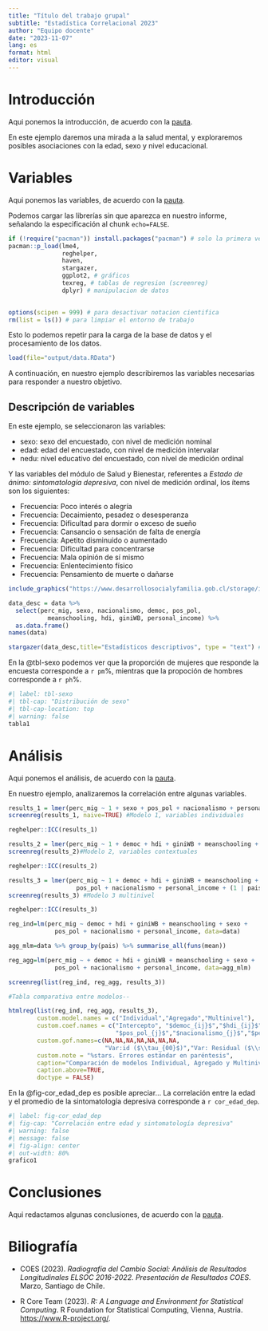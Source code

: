 ```yaml
---
title: "Título del trabajo grupal"
subtitle: "Estadística Correlacional 2023"
author: "Equipo docente"
date: "2023-11-07"
lang: es
format: html
editor: visual
---
```


# Introducción

Aqui ponemos la introducción, de acuerdo con la [pauta](https://correlacional.netlify.app/trabajos).

En este ejemplo daremos una mirada a la salud mental, y exploraremos posibles asociaciones con la edad, sexo y nivel educacional.

# Variables

Aqui ponemos las variables, de acuerdo con la [pauta](https://correlacional.netlify.app/trabajos).

Podemos cargar las librerías sin que aparezca en nuestro informe, señalando la especificación al chunk `echo=FALSE`.

```r
if (!require("pacman")) install.packages("pacman") # solo la primera vez
pacman::p_load(lme4,
               reghelper,
               haven,
               stargazer,
               ggplot2, # gráficos
               texreg, # tablas de regresion (screenreg)
               dplyr) # manipulacion de datos
           

options(scipen = 999) # para desactivar notacion cientifica
rm(list = ls()) # para limpiar el entorno de trabajo
```

Esto lo podemos repetir para la carga de la base de datos y el procesamiento de los datos.

```r
load(file="output/data.RData")
```

A continuación, en nuestro ejemplo describiremos las variables necesarias para responder a nuestro objetivo.

## Descripción de variables

En este ejemplo, se seleccionaron las variables:

-   sexo: sexo del encuestado, con nivel de medición nominal
-   edad: edad del encuestado, con nivel de medición intervalar
-   nedu: nivel educativo del encuestado, con nivel de medición ordinal

Y las variables del módulo de Salud y Bienestar, referentes a *Estado de ánimo: sintomatología depresiva*, con nivel de medición ordinal, los ítems son los siguientes:

-   Frecuencia: Poco interés o alegría
-   Frecuencia: Decaimiento, pesadez o desesperanza
-   Frecuencia: Dificultad para dormir o exceso de sueño
-   Frecuencia: Cansancio o sensación de falta de energía
-   Frecuencia: Apetito disminuido o aumentado
-   Frecuencia: Dificultad para concentrarse
-   Frecuencia: Mala opinión de sí mismo
-   Frecuencia: Enlentecimiento físico
-   Frecuencia: Pensamiento de muerte o dañarse

```r
include_graphics("https://www.desarrollosocialyfamilia.gob.cl/storage/image/banner-saludmental.png")
```

```r
data_desc = data %>% 
  select(perc_mig, sexo, nacionalismo, democ, pos_pol,
           meanschooling, hdi, giniWB, personal_income) %>%
  as.data.frame()
names(data)

stargazer(data_desc,title="Estadísticos descriptivos", type = "text") #Descriptivos de la base de las variables seleccionadas

```

En la @tbl-sexo podemos ver que la proporción de mujeres que responde la encuesta corresponde a `r pm`%, mientras que la propoción de hombres corresponde a `r ph`%.

```r
#| label: tbl-sexo
#| tbl-cap: "Distribución de sexo"
#| tbl-cap-location: top
#| warning: false
tabla1
```

# Análisis

Aqui ponemos el análisis, de acuerdo con la [pauta](https://correlacional.netlify.app/trabajos).

En nuestro ejemplo, analizaremos la correlación entre algunas variables.

```r
results_1 = lmer(perc_mig ~ 1 + sexo + pos_pol + nacionalismo + personal_income + (1 | pais), data = data)
screenreg(results_1, naive=TRUE) #Modelo 1, variables individuales

reghelper::ICC(results_1)

```

```r
results_2 = lmer(perc_mig ~ 1 + democ + hdi + giniWB + meanschooling + (1 | pais), data = data)
screenreg(results_2)#Modelo 2, variables contextuales

reghelper::ICC(results_2)

```

```r
results_3 = lmer(perc_mig ~ 1 + democ + hdi + giniWB + meanschooling + sexo +
                   pos_pol + nacionalismo + personal_income + (1 | pais), data = data)
screenreg(results_3) #Modelo 3 multinivel

reghelper::ICC(results_3)

```

```r
reg_ind=lm(perc_mig ~ democ + hdi + giniWB + meanschooling + sexo +
             pos_pol + nacionalismo + personal_income, data=data)

agg_mlm=data %>% group_by(pais) %>% summarise_all(funs(mean))

reg_agg=lm(perc_mig ~ + democ + hdi + giniWB + meanschooling + sexo +
             pos_pol + nacionalismo + personal_income, data=agg_mlm)

screenreg(list(reg_ind, reg_agg, results_3))

#Tabla comparativa entre modelos--

htmlreg(list(reg_ind, reg_agg, results_3), 
        custom.model.names = c("Individual","Agregado","Multinivel"),    
        custom.coef.names = c("Intercepto", "$democ_{ij}$","$hdi_{ij}$", "$giniWB_{j}$", "$meanschooling_{j}$","$sexo_{j}$",
                              "$pos_pol_{j}$","$nacionalismo_{j}$","$personal_incomel_{j}$"), 
        custom.gof.names=c(NA,NA,NA,NA,NA,NA,NA,
                           "Var:id ($\\tau_{00}$)","Var: Residual ($\\sigma^2$)"),
        custom.note = "%stars. Errores estándar en paréntesis",
        caption="Comparación de modelos Individual, Agregado y Multinivel",
        caption.above=TRUE,
        doctype = FALSE)

```

En la @fig-cor_edad_dep es posible apreciar... La correlación entre la edad y el promedio de la sintomatología depresiva corresponde a `r cor_edad_dep`.

```r
#| label: fig-cor_edad_dep
#| fig-cap: "Correlación entre edad y sintomatología depresiva"
#| warning: false
#| message: false
#| fig-align: center
#| out-width: 80%
grafico1
```

# Conclusiones

Aqui redactamos algunas conclusiones, de acuerdo con la [pauta](https://correlacional.netlify.app/trabajos).

# Biliografía

-   COES (2023). *Radiografía del Cambio Social: Análisis de Resultados Longitudinales ELSOC 2016-2022. Presentación de Resultados COES*. Marzo, Santiago de Chile.

-   R Core Team (2023). *R: A Language and Environment for Statistical Computing*. R Foundation for Statistical Computing, Vienna, Austria. <https://www.R-project.org/>.
